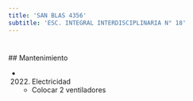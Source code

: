 ```yaml
---
title: 'SAN BLAS 4356'
subtitle: 'ESC. INTEGRAL INTERDISCIPLINARIA N° 18'
---
```


#


 ## Mantenimiento

*  (2022) Electricidad 
    + Colocar 2 ventiladores



